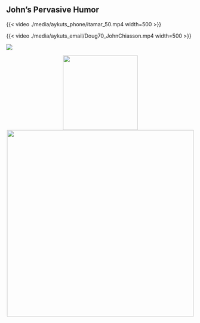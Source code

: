 ## John's Pervasive Humor




::::  {layout="[1, 1]"}

::: {.r-stack}

::: {.fragment .fade-in-then-out}
{{< video ./media/aykuts_phone/itamar_50.mp4 width=500 >}}

{{< video ./media/aykuts_email/Doug70_JohnChiasson.mp4 width=500 >}}
:::


![](./media/aykuts_email/SeeYouLaterAlligator.jpg){fig-align="center" .fragment .fade-in-then-out}

:::{.fragment .fade-in-then-out}
<center>
<img src="./media/aykuts_email/dumb.jpg" width="200">
</center>
:::

:::


::: {.r-stack}

<center>
<img src="./media/aykuts_email/Math.jpg" width="500">
</center>

:::

::::
